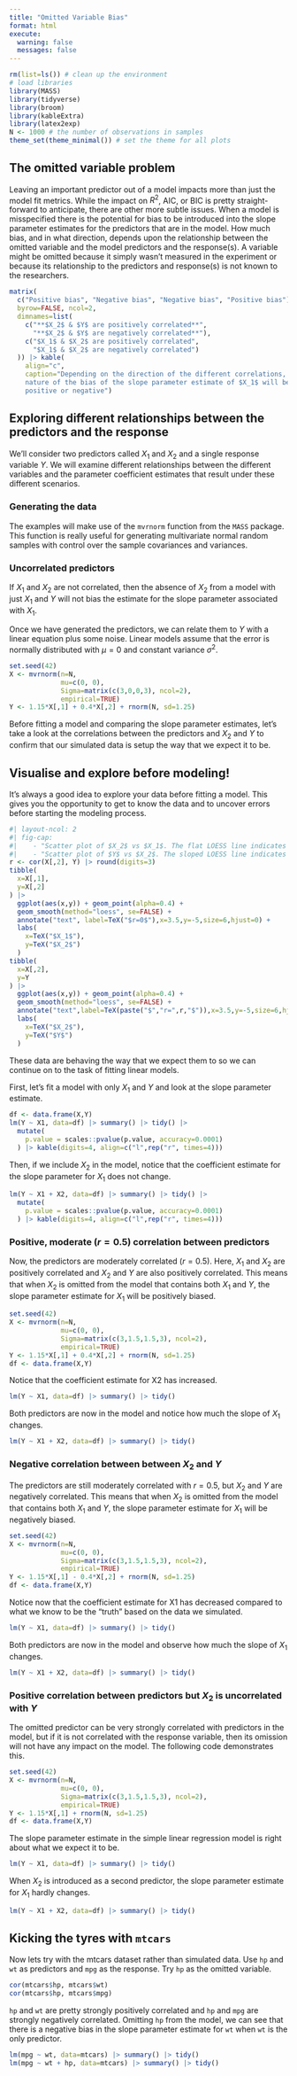 ---
title: "Omitted Variable Bias"
format: html
execute: 
  warning: false
  messages: false
---

```{r initial setup}
rm(list=ls()) # clean up the environment
# load libraries
library(MASS)
library(tidyverse)
library(broom)
library(kableExtra)
library(latex2exp)
N <- 1000 # the number of observations in samples
theme_set(theme_minimal()) # set the theme for all plots
```

## The omitted variable problem
Leaving an important predictor out of a model impacts more than just the model
fit metrics. While the impact on $R^2$, AIC, or BIC is pretty straight-forward
to anticipate, there are other more subtle issues. When a model is misspecified
there is the potential for bias to be introduced into the slope parameter
estimates for the predictors that are in the model. How much bias, and in what
direction, depends upon the relationship between the omitted variable and the
model predictors and the response(s). A variable might be omitted because it
simply wasn't measured in the experiment or because its relationship to the
predictors and response(s) is not known to the researchers.

```{r}
matrix(
  c("Positive bias", "Negative bias", "Negative bias", "Positive bias"), 
  byrow=FALSE, ncol=2,
  dimnames=list(
    c("**$X_2$ & $Y$ are positively correlated**", 
      "**$X_2$ & $Y$ are negatively correlated**"),
    c("$X_1$ & $X_2$ are positively correlated", 
      "$X_1$ & $X_2$ are negatively correlated")
  )) |> kable(
    align="c",
    caption="Depending on the direction of the different correlations, the 
    nature of the bias of the slope parameter estimate of $X_1$ will be either 
    positive or negative")
```

## Exploring different relationships between the predictors and the response
We'll consider two predictors called $X_1$ and $X_2$ and a single response
variable $Y$. We will examine different relationships between the different
variables and the parameter coefficient estimates that result under these
different scenarios.

### Generating the data
The examples will make use of the `mvrnorm` function from the `MASS` package.
This function is really useful for generating multivariate normal random samples
with control over the sample covariances and variances.

### Uncorrelated predictors
If $X_1$ and $X_2$ are not correlated, then the absence of $X_2$ from a model
with just $X_1$ and $Y$ will not bias the estimate for the slope parameter
associated with $X_1$.

Once we have generated the predictors, we can relate them to $Y$ with a linear
equation plus some noise. Linear models assume that the error is normally
distributed with $\mu=0$ and constant variance $\sigma^2$.

```{r}
set.seed(42)
X <- mvrnorm(n=N,
             mu=c(0, 0),
             Sigma=matrix(c(3,0,0,3), ncol=2),
             empirical=TRUE)
Y <- 1.15*X[,1] + 0.4*X[,2] + rnorm(N, sd=1.25)
```

Before fitting a model and comparing the slope parameter estimates, let's take
a look at the correlations between the predictors and $X_2$ and $Y$ to confirm
that our simulated data is setup the way that we expect it to be.

:::{.callout-tip}
## Visualise and explore before modeling!
It's always a good idea to explore your data before fitting a model. This gives
you the opportunity to get to know the data and to uncover errors before 
starting the modeling process.
:::

```{r}
#| layout-ncol: 2
#| fig-cap:
#|    - "Scatter plot of $X_2$ vs $X_1$. The flat LOESS line indicates that the two variables are uncorrelated."
#|    - "Scatter plot of $Y$ vs $X_2$. The sloped LOESS line indicates that the two variables are positively correlated."
r <- cor(X[,2], Y) |> round(digits=3)
tibble(
  x=X[,1],
  y=X[,2]
) |> 
  ggplot(aes(x,y)) + geom_point(alpha=0.4) +
  geom_smooth(method="loess", se=FALSE) +
  annotate("text", label=TeX("$r=0$"),x=3.5,y=-5,size=6,hjust=0) +
  labs(
    x=TeX("$X_1$"),
    y=TeX("$X_2$")
  )
tibble(
  x=X[,2],
  y=Y
) |> 
  ggplot(aes(x,y)) + geom_point(alpha=0.4) +
  geom_smooth(method="loess", se=FALSE) +
  annotate("text",label=TeX(paste("$","r=",r,"$")),x=3.5,y=-5,size=6,hjust=0) +
  labs(
    x=TeX("$X_2$"),
    y=TeX("$Y$")
  )
```

These data are behaving the way that we expect them to so we can continue on to
the task of fitting linear models.

First, let's fit a model with only $X_1$ and $Y$ and look at the slope parameter
estimate.

```{r}
df <- data.frame(X,Y)
lm(Y ~ X1, data=df) |> summary() |> tidy() |> 
  mutate(
    p.value = scales::pvalue(p.value, accuracy=0.0001)
  ) |> kable(digits=4, align=c("l",rep("r", times=4)))
```
Then, if we include $X_2$ in the model, notice that the coefficient estimate for
the slope parameter for $X_1$ does not change.

```{r}
lm(Y ~ X1 + X2, data=df) |> summary() |> tidy() |> 
  mutate(
    p.value = scales::pvalue(p.value, accuracy=0.0001)
  ) |> kable(digits=4, align=c("l",rep("r", times=4)))
```

### Positive, moderate ($r=0.5$) correlation between predictors
Now, the predictors are moderately correlated ($r=0.5$). Here, $X_1$
and $X_2$ are positively correlated and $X_2$ and $Y$ are also positively
correlated. This means that when $X_2$ is omitted from the model that contains
both $X_1$ and $Y$, the slope parameter estimate for $X_1$ will be positively
biased.

```{r}
set.seed(42)
X <- mvrnorm(n=N,
             mu=c(0, 0),
             Sigma=matrix(c(3,1.5,1.5,3), ncol=2),
             empirical=TRUE)
Y <- 1.15*X[,1] + 0.4*X[,2] + rnorm(N, sd=1.25)
df <- data.frame(X,Y)
```

Notice that the coefficient estimate for X2 has increased.
```{r}
lm(Y ~ X1, data=df) |> summary() |> tidy()
```

Both predictors are now in the model and notice how much the slope of $X_1$ 
changes.
```{r}
lm(Y ~ X1 + X2, data=df) |> summary() |> tidy()
```

### Negative correlation between between $X_2$ and $Y$
The predictors are still moderately correlated with $r=0.5$, but $X_2$ and $Y$
are negatively correlated. This means that when $X_2$ is omitted from the model
that contains both $X_1$ and $Y$, the slope parameter estimate for $X_1$ will be
negatively biased.

```{r}
set.seed(42)
X <- mvrnorm(n=N,
             mu=c(0, 0),
             Sigma=matrix(c(3,1.5,1.5,3), ncol=2),
             empirical=TRUE)
Y <- 1.15*X[,1] - 0.4*X[,2] + rnorm(N, sd=1.25)
df <- data.frame(X,Y)
```

Notice now that the coefficient estimate for X1 has decreased compared to what
we know to be the "truth" based on the data we simulated.
```{r}
lm(Y ~ X1, data=df) |> summary() |> tidy()
```

Both predictors are now in the model and observe how much the slope of $X_1$ 
changes.
```{r}
lm(Y ~ X1 + X2, data=df) |> summary() |> tidy()
```

### Positive correlation between predictors but $X_2$ is uncorrelated with $Y$
The omitted predictor can be very strongly correlated with predictors in the
model, but if it is not correlated with the response variable, then its omission
will not have any impact on the model. The following code demonstrates this.

```{r}
set.seed(42)
X <- mvrnorm(n=N,
             mu=c(0, 0),
             Sigma=matrix(c(3,1.5,1.5,3), ncol=2),
             empirical=TRUE)
Y <- 1.15*X[,1] + rnorm(N, sd=1.25)
df <- data.frame(X,Y)
```

The slope parameter estimate in the simple linear regression model is right 
about what we expect it to be.
```{r}
lm(Y ~ X1, data=df) |> summary() |> tidy()
```

When $X_2$ is introduced as a second predictor, the slope parameter estimate for
$X_1$ hardly changes.
```{r}
lm(Y ~ X1 + X2, data=df) |> summary() |> tidy()
```


## Kicking the tyres with `mtcars`
Now lets try with the mtcars dataset rather than simulated data. Use `hp` and 
`wt` as predictors and `mpg` as the response. Try `hp` as the omitted variable.

```{r}
cor(mtcars$hp, mtcars$wt)
cor(mtcars$hp, mtcars$mpg)
```

`hp` and `wt` are pretty strongly positively correlated and `hp` and `mpg` are
strongly negatively correlated. Omitting `hp` from the model, we can see that
there is a negative bias in the slope parameter estimate for `wt` when `wt` is 
the only predictor.

```{r}
lm(mpg ~ wt, data=mtcars) |> summary() |> tidy()
lm(mpg ~ wt + hp, data=mtcars) |> summary() |> tidy()
```

